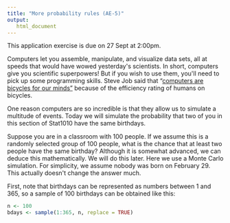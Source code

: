 ```yaml
---
title: "More probability rules (AE-5)"
output: 
   html_document
---
```


::: callout-important
This application exercise is due on 27 Sept at 2:00pm.
:::

Computers let you assemble, manipulate, and visualize data sets, all at speeds that would have wowed yesterday\'s scientists. In short, computers give you scientific superpowers! But if you wish to use them, you\'ll need to pick up some programming skills. Steve Job said that "[compu](https://medium.learningbyshipping.com/bicycle-121262546097)[ters are bicycles for our minds"](https://www.youtube.com/watch?v=L40B08nWoMk) because of the efficiency rating of humans on bicycles.

One reason computers are so incredible is that they allow us to simulate a multitude of events. Today we will simulate the probability that two of you in this section of Stat1010 have the same birthdays.

Suppose you are in a classroom with 100 people. If we assume this is a randomly selected group of 100 people, what is the chance that at least two people have the same birthday? Although it is somewhat advanced, we can deduce this mathematically. We will do this later. Here we use a Monte Carlo simulation. For simplicity, we assume nobody was born on February 29. This actually doesn\'t change the answer much.

First, note that birthdays can be represented as numbers between 1
and 365, so a sample of 100 birthdays can be obtained like this:

```r

n <- 100
bdays <- sample(1:365, n, replace = TRUE)
```
